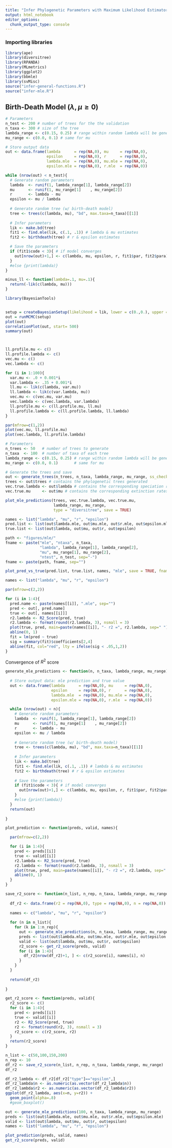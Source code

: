 ```yaml
---
title: "Infer Phylogenetic Parameters with Maximum Likelihood Estimator"
output: html_notebook
editor_options: 
  chunk_output_type: console
---
```



### Importing libraries 

```r
library(ape)
library(diversitree)
library(RPANDA)
library(MLmetrics)
library(ggplot2)
library(bbmle)
library(svMisc)
source("infer-general-functions.R")
source("infer-mle.R")
```


## Birth-Death Model ($\lambda , \mu \geq 0$)

```r

# Parameters  
n_test <- 200 # number of trees for the the validation
n_taxa <- 300 # size of the tree 
lambda_range <- c(0.15, 0.25) # range within random lambda will be generated 
mu_range <- c(0.0, 0.1) # same for mu

# Store output data 
out <- data.frame(lambda      = rep(NA,0), mu     = rep(NA,0),
                  epsilon     = rep(NA,0), r      = rep(NA,0),
                  lambda.mle  = rep(NA,0), mu.mle = rep(NA,0),
                  epsilon.mle = rep(NA,0), r.mle  = rep(NA,0)) 

while (nrow(out) < n_test){
  # Generate random parameters
  lambda  <- runif(1, lambda_range[1], lambda_range[2])
  mu      <- runif(1, mu_range[1]    , mu_range[2]) 
  r       <- lambda - mu
  epsilon <- mu / lambda 
  
  # Generate random tree (w/ birth-death model)
  tree <- trees(c(lambda, mu), "bd", max.taxa=n_taxa)[[1]]
  
  # Infer parameters 
  lik <- make.bd(tree)
  fit1 <- find.mle(lik, c(.1, .1)) # lambda & mu estimates 
  fit2 <- birthdeath(tree) # r & epsilon estimates 

  # Save the parameters
  if (fit1$code < 3){ # if model converges
    out[nrow(out)+1,] <- c(lambda, mu, epsilon, r, fit1$par, fit2$para)
  }
  #else {print(lambda)}
}
```


```r
minus_ll <- function(lambda=.1, mu=.1){
  return(-lik(c(lambda, mu)))
}

library(BayesianTools)


setup = createBayesianSetup(likelihood = lik, lower = c(0.,0.), upper = c(1,1), names = c("lambda", "mu"))
out = runMCMC(setup)
plot(out)
correlationPlot(out, start= 500)
summary(out)



ll.profile.mu <- c()
ll.profile.lambda <- c()
vec.mu <- c()
vec.lambda <- c()

for (i in 1:100){
  var.mu <- .0 + 0.001*i
  var.lambda <- .35 + 0.001*i
  ll.mu <- lik(c(lambda, var.mu))
  ll.lambda <- lik(c(var.lambda, mu))
  vec.mu <- c(vec.mu, var.mu)
  vec.lambda <- c(vec.lambda, var.lambda)
  ll.profile.mu <- c(ll.profile.mu, ll.mu)
  ll.profile.lambda <- c(ll.profile.lambda, ll.lambda)
}

par(mfrow=c(1,2))
plot(vec.mu, ll.profile.mu)
plot(vec.lambda, ll.profile.lambda)
```


```r
# Parameters 
n_trees <- 50   # number of trees to generate 
n_taxa  <- 100  # number of taxa of each tree 
lambda_range <- c(0.15, 0.25) # range within random lambda will be generated 
mu_range <- c(0.0, 0.1)       # same for mu

# Generate the trees and save 
out <- generate_trees(n_trees, n_taxa, lambda_range, mu_range, ss_check = TRUE)
trees <- out$trees # contains the phylogenetic trees generated 
vec.true.lambda <- out$lambda # contains the corresponding speciation rates 
vec.true.mu     <- out$mu # contains the corresponding extinction rates 

plot_mle_predictions(trees, vec.true.lambda, vec.true.mu,
                     lambda_range, mu_range, 
                     type = "diversitree", save = TRUE)

```


```r
names <- list("lambda", "mu", "r", "epsilon")
pred.list <- list(out$lambda.mle, out$mu.mle, out$r.mle, out$epsilon.mle)
true.list <- list(out$lambda, out$mu, out$r, out$epsilon)

path <- "figures/mle/"
fname <- paste("mle", "ntaxa", n_taxa,
               "lambda", lambda_range[1], lambda_range[2], 
               "mu", mu_range[1], mu_range[2],
               "ntest", n_test, sep="-")
fname <- paste(path, fname, sep="")

plot_pred_vs_true(pred.list, true.list, names, "mle", save = TRUE, fname = fname)
```



```r

names <- list("lambda", "mu", "r", "epsilon")

par(mfrow=c(2,2))

for (i in 1:4){
  pred.name <- paste(names[[i]], ".mle", sep="")
  pred <- out[, pred.name]
  true <- out[, names[[i]]]
  r2.lambda <- R2_Score(pred, true)
  r2.lambda <- format(round(r2.lambda, 3), nsmall = 3)
  plot(true, pred, main=paste(names[[i]], "- r2 =", r2.lambda, sep=" "))
  abline(0, 1)
  fit = lm(pred ~ true)
  sig = summary(fit)$coefficients[2,4]
  abline(fit, col="red", lty = ifelse(sig < .05,1,2))
}
```

Convergence of $R^2$ score 

```r
generate_mle_predictions <- function(n, n_taxa, lambda_range, mu_range){
  
  # Store output data: mle prediction and true value
  out <- data.frame(lambda      = rep(NA,0), mu     = rep(NA,0),
                    epsilon     = rep(NA,0), r      = rep(NA,0),
                    lambda.mle  = rep(NA,0), mu.mle = rep(NA,0),
                    epsilon.mle = rep(NA,0), r.mle  = rep(NA,0)) 

  while (nrow(out) < n){
    # Generate random parameters
    lambda  <- runif(1, lambda_range[1], lambda_range[2])
    mu      <- runif(1, mu_range[1]    , mu_range[2]) 
    r       <- lambda - mu
    epsilon <- mu / lambda 
    
    # Generate random tree (w/ birth-death model)
    tree <- trees(c(lambda, mu), "bd", max.taxa=n_taxa)[[1]]
    
    # Infer parameters 
    lik <- make.bd(tree)
    fit1 <- find.mle(lik, c(.1, .1)) # lambda & mu estimates 
    fit2 <- birthdeath(tree) # r & epsilon estimates 
  
    # Save the parameters
    if (fit1$code < 3){ # if model converges
      out[nrow(out)+1,] <- c(lambda, mu, epsilon, r, fit1$par, fit2$para)
    }
    #else {print(lambda)}
  }
  return(out)
  
}
```

```r
plot_prediction <- function(preds, valid, names){

  par(mfrow=c(2,2))

  for (i in 1:4){
    pred <- preds[[i]]
    true <- valid[[i]]
    r2.lambda <- R2_Score(pred, true)
    r2.lambda <- format(round(r2.lambda, 3), nsmall = 3)
    plot(true, pred, main=paste(names[[i]], "- r2 =", r2.lambda, sep=" "))
    abline(0, 1)
  }
}
```

```r
save_r2_score <- function(n_list, n_rep, n_taxa, lambda_range, mu_range){
  
  df_r2 <- data.frame(r2 = rep(NA,0), type = rep(NA,0), n = rep(NA,0)) 
  
  names <- c("lambda", "mu", "r", "epsilon")
  
  for (n in n_list){
    for (k in 1:n_rep){
      out <- generate_mle_predictions(n, n_taxa, lambda_range, mu_range)
      preds <- list(out$lambda.mle, out$mu.mle, out$r.mle, out$epsilon.mle)
      valid <- list(out$lambda, out$mu, out$r, out$epsilon)
      r2_score <- get_r2_score(preds, valid)
      for (i in 1:4){
        df_r2[nrow(df_r2)+1, ] <- c(r2_score[i], names[i], n)
      }
    }
  }
  
  return(df_r2)
  
}
```

```r
get_r2_score <- function(preds, valid){
  r2_score <- c()
  for (i in 1:4){
    pred <- preds[[i]]
    true <- valid[[i]]
    r2 <- R2_Score(pred, true)
    r2 <- format(round(r2, 3), nsmall = 3)
    r2_score <- c(r2_score, r2)
  }
  return(r2_score)
}
```

```r
n_list <- c(50,100,150,200)
n_rep <- 10
df_r2 <- save_r2_score(n_list, n_rep, n_taxa, lambda_range, mu_range)
df_r2
```

```r
df_r2_lambda <- df_r2[df_r2["type"]=="epsilon",]
df_r2_lambda$n <- as.numeric(as.vector(df_r2_lambda$n))
df_r2_lambda$r2 <- as.numeric(as.vector(df_r2_lambda$r2))
ggplot(df_r2_lambda, aes(x=n, y=r2)) + 
  geom_point(alpha=.8)
  #geom_boxplot() 
```



```r
out <- generate_mle_predictions(100, n_taxa, lambda_range, mu_range)
preds <- list(out$lambda.mle, out$mu.mle, out$r.mle, out$epsilon.mle)
valid <- list(out$lambda, out$mu, out$r, out$epsilon)
names <- list("lambda", "mu", "r", "epsilon")

plot_prediction(preds, valid, names)
get_r2_score(preds, valid)
```

